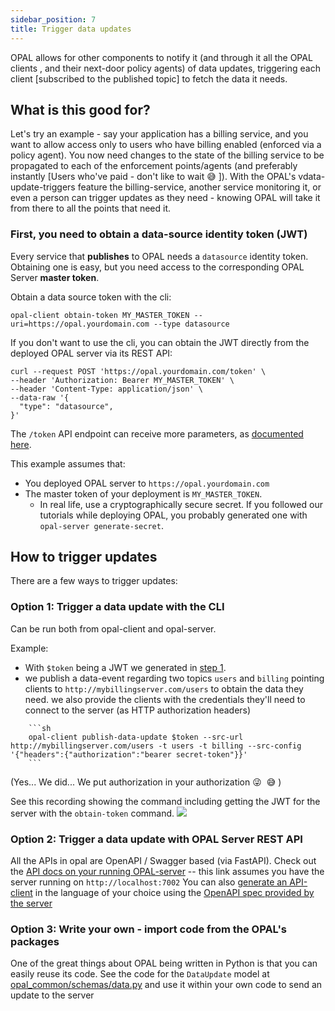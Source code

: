 ```yaml
---
sidebar_position: 7
title: Trigger data updates
---
```


OPAL allows for other components to notify it (and through it all the OPAL clients , and their next-door policy agents) of data updates, triggering each client [subscribed to the published topic] to fetch the data it needs.

## What is this good for?
Let's try an example - say your application has a billing service, and you want to allow access only to users who have billing enabled (enforced via a policy agent).
You now need changes to the state of the billing service to be propagated to each of the enforcement points/agents (and preferably instantly [Users who've paid - don't like to wait 😅 ]). 
With the OPAL's vdata-update-triggers feature the billing-service, another service monitoring it, or even a person can trigger updates as they need - knowing OPAL will take it from there to all the points that need it.

### <a name="datasource-token"></a>First, you need to obtain a data-source identity token (JWT)

Every service that **publishes** to OPAL needs a `datasource` identity token.
Obtaining one is easy, but you need access to the corresponding OPAL Server **master token**.

Obtain a data source token with the cli:
```
opal-client obtain-token MY_MASTER_TOKEN --uri=https://opal.yourdomain.com --type datasource
```

If you don't want to use the cli, you can obtain the JWT directly from the deployed OPAL server via its REST API:
```
curl --request POST 'https://opal.yourdomain.com/token' \
--header 'Authorization: Bearer MY_MASTER_TOKEN' \
--header 'Content-Type: application/json' \
--data-raw '{
  "type": "datasource",
}'
```
The `/token` API endpoint can receive more parameters, as [documented here](https://opal.permit.io/redoc#operation/generate_new_access_token_token_post).

This example assumes that:
* You deployed OPAL server to `https://opal.yourdomain.com`
* The master token of your deployment is `MY_MASTER_TOKEN`.
  * In real life, use a cryptographically secure secret. If you followed our tutorials while deploying OPAL, you probably generated one with `opal-server generate-secret`.

## How to trigger updates
There are a few ways to trigger updates:

### Option 1: Trigger a data update with the CLI
Can be run both from opal-client and opal-server.

Example:
- With `$token` being a JWT we generated in [step 1](#datasource-token).
- we publish a data-event regarding two topics `users` and `billing` pointing clients to `http://mybillingserver.com/users` to obtain the data they need. we also provide the clients with the credentials they'll need to connect to the server (as HTTP authorization headers)

```
    ```sh
    opal-client publish-data-update $token --src-url http://mybillingserver.com/users -t users -t billing --src-config '{"headers":{"authorization":"bearer secret-token"}}'
    ```
```
(Yes... We did... We put authorization in your authorization 😜 &nbsp;😅 )

See this recording showing the command including getting the JWT for the server with the `obtain-token` command.
<a href="https://asciinema.org/a/JYBzx1VrqJ17QnvmOnDYylOE6?t=1">
  <img src="https://asciinema.org/a/JYBzx1VrqJ17QnvmOnDYylOE6.svg"/>
</a>

### Option 2: Trigger a data update with OPAL Server REST API
All the APIs in opal are OpenAPI / Swagger based (via FastAPI).
Check out the [API docs on your running OPAL-server](http://localhost:7002/docs#/Data%20Updates/publish_data_update_event_data_config_post) -- this link assumes you have the server running on `http://localhost:7002`
You can also [generate an API-client](https://github.com/OpenAPITools/openapi-generator) in the language of your choice using the [OpenAPI spec provided by the server](http://localhost:7002/openapi.json)

### Option 3: Write your own - import code from the OPAL's packages
One of the great things about OPAL being written in Python is that you can easily reuse its code.
See the code for the `DataUpdate` model at [opal_common/schemas/data.py](https://github.com/permitio/opal/blob/master/packages/opal-common/opal_common/schemas/data.py) and use it within your own code to send an update to the server
